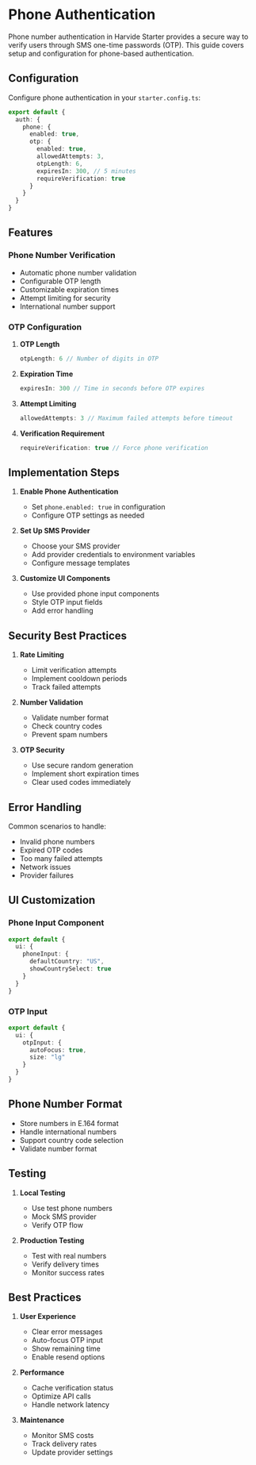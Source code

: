 # Phone Authentication

Phone number authentication in Harvide Starter provides a secure way to verify users through SMS one-time passwords (OTP). This guide covers setup and configuration for phone-based authentication.

## Configuration

Configure phone authentication in your `starter.config.ts`:

```typescript
export default {
  auth: {
    phone: {
      enabled: true,
      otp: {
        enabled: true,
        allowedAttempts: 3,
        otpLength: 6,
        expiresIn: 300, // 5 minutes
        requireVerification: true
      }
    }
  }
}
```

## Features

### Phone Number Verification

- Automatic phone number validation
- Configurable OTP length
- Customizable expiration times
- Attempt limiting for security
- International number support

### OTP Configuration

1. **OTP Length**
   ```typescript
   otpLength: 6 // Number of digits in OTP
   ```

2. **Expiration Time**
   ```typescript
   expiresIn: 300 // Time in seconds before OTP expires
   ```

3. **Attempt Limiting**
   ```typescript
   allowedAttempts: 3 // Maximum failed attempts before timeout
   ```

4. **Verification Requirement**
   ```typescript
   requireVerification: true // Force phone verification
   ```

## Implementation Steps

1. **Enable Phone Authentication**
   - Set `phone.enabled: true` in configuration
   - Configure OTP settings as needed

2. **Set Up SMS Provider**
   - Choose your SMS provider
   - Add provider credentials to environment variables
   - Configure message templates

3. **Customize UI Components**
   - Use provided phone input components
   - Style OTP input fields
   - Add error handling

## Security Best Practices

1. **Rate Limiting**
   - Limit verification attempts
   - Implement cooldown periods
   - Track failed attempts

2. **Number Validation**
   - Validate number format
   - Check country codes
   - Prevent spam numbers

3. **OTP Security**
   - Use secure random generation
   - Implement short expiration times
   - Clear used codes immediately

## Error Handling

Common scenarios to handle:

- Invalid phone numbers
- Expired OTP codes
- Too many failed attempts
- Network issues
- Provider failures

## UI Customization

### Phone Input Component

```typescript
export default {
  ui: {
    phoneInput: {
      defaultCountry: "US",
      showCountrySelect: true
    }
  }
}
```

### OTP Input

```typescript
export default {
  ui: {
    otpInput: {
      autoFocus: true,
      size: "lg"
    }
  }
}
```

## Phone Number Format

- Store numbers in E.164 format
- Handle international numbers
- Support country code selection
- Validate number format

## Testing

1. **Local Testing**
   - Use test phone numbers
   - Mock SMS provider
   - Verify OTP flow

2. **Production Testing**
   - Test with real numbers
   - Verify delivery times
   - Monitor success rates

## Best Practices

1. **User Experience**
   - Clear error messages
   - Auto-focus OTP input
   - Show remaining time
   - Enable resend options

2. **Performance**
   - Cache verification status
   - Optimize API calls
   - Handle network latency

3. **Maintenance**
   - Monitor SMS costs
   - Track delivery rates
   - Update provider settings
